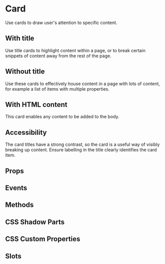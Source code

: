 # Card

Use cards to draw user's attention to specific content.

## With title

Use title cards to highlight content within a page, or to break certain snippets of content away from the rest of the page.


<WithTitle />

## Without title

Use these cards to effectively house content in a page with lots of content, for example a list of items with multiple properties.


<WithoutTitle />

## With HTML content

This card enables any content to be added to the body.


<WithHtmlContent />

## Accessibility

The card titles have a strong contrast, so the card is a useful way of visibly breaking up content. Ensure labelling in the title clearly identifies the card item.

## Props


<Props />

## Events


<Events />

## Methods


<Methods />

## CSS Shadow Parts


<Parts />

## CSS Custom Properties


<CustomProps />

## Slots


<Slots />

